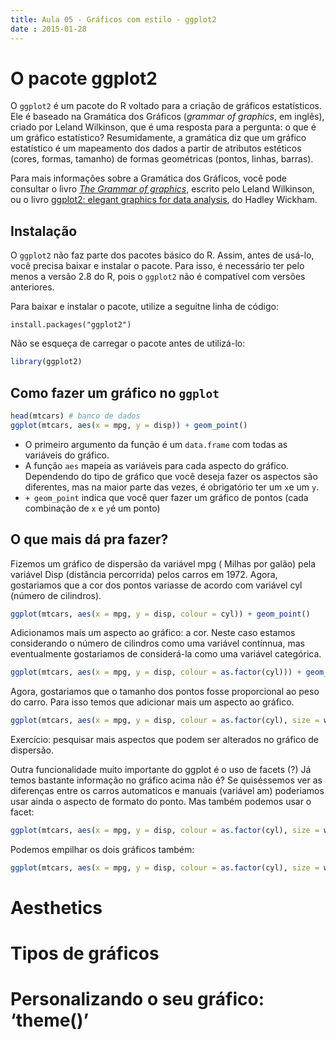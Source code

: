 ```yaml
---
title: Aula 05 - Gráficos com estilo - ggplot2
date : 2015-01-28
---
```


# O pacote ggplot2

O `ggplot2` é um pacote do R voltado para a criação de gráficos estatísticos. Ele é baseado na Gramática dos Gráficos (*grammar of graphics*, em inglês), criado por Leland Wilkinson, que é uma resposta para a pergunta: o que é um gráfico estatístico? Resumidamente, a gramática diz que um gráfico estatístico é um mapeamento dos dados a partir de atributos estéticos (cores, formas, tamanho) de formas geométricas (pontos, linhas, barras).

Para mais informações sobre a Gramática dos Gráficos, você pode consultar o livro [*The Grammar of graphics*](http://www.springer.com/statistics/computational+statistics/book/978-0-387-24544-7), escrito pelo Leland Wilkinson, ou o livro [ggplot2: elegant graphics for data analysis](http://ggplot2.org/book/), do Hadley Wickham.

## Instalação

O `ggplot2` não faz parte dos pacotes básico do R. Assim, antes de usá-lo, você precisa baixar e instalar o pacote. Para isso, é necessário ter pelo menos a versão 2.8 do R, pois o `ggplot2` não é compatível com versões anteriores.

Para baixar e instalar o pacote, utilize a seguitne linha de código:

```{}
install.packages("ggplot2")
```
Não se esqueça de carregar o pacote antes de utilizá-lo:

```r
library(ggplot2)
```

## Como fazer um gráfico no `ggplot`

```r
head(mtcars) # banco de dados
ggplot(mtcars, aes(x = mpg, y = disp)) + geom_point()
```

* O primeiro argumento da função é um `data.frame` com todas as variáveis do gráfico.
* A função `aes` mapeia as variáveis para cada aspecto do gráfico. Dependendo do tipo de gráfico que você deseja fazer os aspectos são diferentes, mas na maior parte das vezes, é obrigatório ter um `x`e um `y`.
* `+ geom_point` indica que você quer fazer um gráfico de pontos (cada combinação de `x` e `y`é um ponto)

## O que mais dá pra fazer?

Fizemos um gráfico de dispersão da variável mpg ( Milhas por galão) pela variável Disp (distância percorrida) pelos carros em 1972. Agora, gostariamos que a cor dos pontos variasse de acordo com  variável cyl (número de cilindros).

```r
ggplot(mtcars, aes(x = mpg, y = disp, colour = cyl)) + geom_point()
```

Adicionamos mais um aspecto ao gráfico: a cor. Neste caso estamos considerando o número de cilindros como uma variável contínnua, mas eventualmente gostariamos de considerá-la como uma variável categórica.

```r
ggplot(mtcars, aes(x = mpg, y = disp, colour = as.factor(cyl))) + geom_point()
```

Agora, gostariamos que o tamanho dos pontos fosse proporcional ao peso do carro. Para isso temos que adicionar mais um aspecto ao gráfico.

```r
ggplot(mtcars, aes(x = mpg, y = disp, colour = as.factor(cyl), size = wt)) + geom_point()
```

Exercício: pesquisar mais aspectos que podem ser alterados no gráfico de dispersão.

Outra funcionalidade muito importante do ggplot é o uso de facets (?) Já temos bastante informação no gráfico acima não é? Se quiséssemos ver as diferenças entre os carros automaticos e manuais (variável am) poderiamos usar ainda o aspecto de formato do ponto. Mas também podemos usar o facet:

```r
ggplot(mtcars, aes(x = mpg, y = disp, colour = as.factor(cyl), size = wt)) + geom_point() + facet_grid(.~am)
```

Podemos empilhar os dois gráficos também:

```r
ggplot(mtcars, aes(x = mpg, y = disp, colour = as.factor(cyl), size = wt)) + geom_point() + facet_grid(am~.)
```



# Aesthetics

# Tipos de gráficos

# Personalizando o seu gráfico: 'theme()' 
